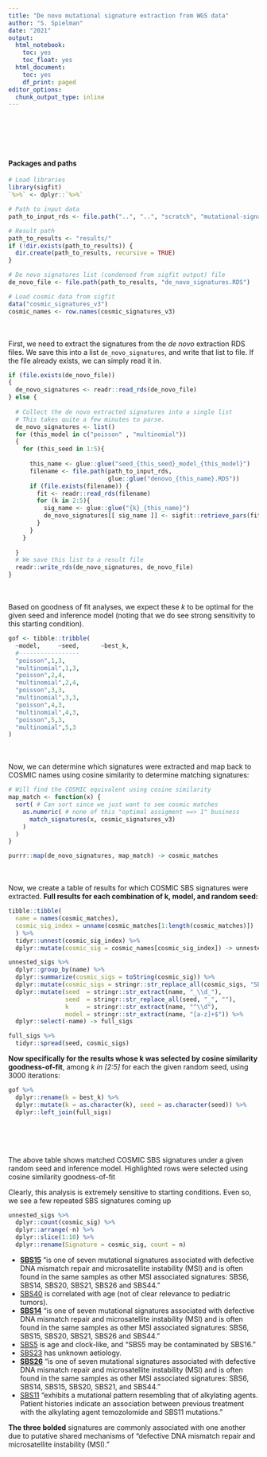 ```yaml
---
title: "De novo mutational signature extraction from WGS data"
author: "S. Spielman"
date: "2021"
output:
  html_notebook:
    toc: yes
    toc_float: yes
  html_document:
    toc: yes
    df_print: paged
editor_options:
  chunk_output_type: inline
---
```



<br><br><br><br>

#### Packages and paths


```r
# Load libraries
library(sigfit)
`%>%` <- dplyr::`%>%`

# Path to input data
path_to_input_rds <- file.path("..", "..", "scratch", "mutational-signatures", "extraction")

# Result path
path_to_results <- "results/"
if (!dir.exists(path_to_results)) {
  dir.create(path_to_results, recursive = TRUE)
}

# De novo signatures list (condensed from sigfit output) file
de_novo_file <- file.path(path_to_results, "de_novo_signatures.RDS")

# Load cosmic data from sigfit
data("cosmic_signatures_v3")
cosmic_names <- row.names(cosmic_signatures_v3)
```

<br><br>
First, we need to extract the signatures from the *de novo* extraction RDS files. We save this into a list `de_novo_signatures`, and write that list to file. If the file already exists, we can simply read it in.

```r
if (file.exists(de_novo_file))
{
  de_novo_signatures <- readr::read_rds(de_novo_file)
} else {
    
  # Collect the de novo extracted signatures into a single list
  # This takes quite a few minutes to parse.
  de_novo_signatures <- list()
  for (this_model in c("poisson" , "multinomial"))
  {
    for (this_seed in 1:5){
  
      this_name <- glue::glue("seed_{this_seed}_model_{this_model}")
      filename <- file.path(path_to_input_rds, 
                            glue::glue("denovo_{this_name}.RDS"))
      if (file.exists(filename)) {
        fit <- readr::read_rds(filename)
        for (k in 2:5){
          sig_name <- glue::glue("{k}_{this_name}")
          de_novo_signatures[[ sig_name ]] <- sigfit::retrieve_pars(fit[[k]], par = "signatures") 
        }
      }
    }
    
  }
  # We save this list to a result file
  readr::write_rds(de_novo_signatures, de_novo_file)
}
```

<br><br>
Based on goodness of fit analyses, we expect these *k* to be optimal for the given seed and inference model (noting that we do see strong sensitivity to this starting condition).

```r
gof <- tibble::tribble(
  ~model,     ~seed,      ~best_k,
  #-----------------
  "poisson",1,3,
  "multinomial",1,3,
  "poisson",2,4,
  "multinomial",2,4,
  "poisson",3,3,
  "multinomial",3,3,
  "poisson",4,3,
  "multinomial",4,3,  
  "poisson",5,3,
  "multinomial",5,3  
)
```


<br><br>
Now, we can determine which signatures were extracted and map back to COSMIC names using cosine similarity to determine matching signatures:

```r

# Will find the COSMIC equivalent using cosine similarity
map_match <- function(x) {
  sort( # Can sort since we just want to see cosmic matches
    as.numeric( # none of this "optimal assigment ==> 1" business
      match_signatures(x, cosmic_signatures_v3)
    )
  )
}

purrr::map(de_novo_signatures, map_match) -> cosmic_matches
```

<br><br>
Now, we create a table of results for which COSMIC SBS signatures were extracted. **Full results for each combination of k, model, and random seed:**
```r
tibble::tibble(
  name = names(cosmic_matches), 
  cosmic_sig_index = unname(cosmic_matches[1:length(cosmic_matches)])
  ) %>%
  tidyr::unnest(cosmic_sig_index) %>%
  dplyr::mutate(cosmic_sig = cosmic_names[cosmic_sig_index]) -> unnested_sigs

unnested_sigs %>%
  dplyr::group_by(name) %>%
  dplyr::summarize(cosmic_sigs = toString(cosmic_sig)) %>%
  dplyr::mutate(cosmic_sigs = stringr::str_replace_all(cosmic_sigs, "SBS", "")) %>%
  dplyr::mutate(seed  = stringr::str_extract(name, "_\\d_"),
                seed  = stringr::str_replace_all(seed, "_", ""),
                k     = stringr::str_extract(name, "^\\d"), 
                model = stringr::str_extract(name, "[a-z]+$")) %>%
  dplyr::select(-name) -> full_sigs

full_sigs %>%
  tidyr::spread(seed, cosmic_sigs)
```

**Now specifically for the results whose k was selected by cosine similarity goodness-of-fit**, among *k in [2:5]* for each the given random seed, using 3000 iterations:

```r
gof %>%
  dplyr::rename(k = best_k) %>%
  dplyr::mutate(k = as.character(k), seed = as.character(seed)) %>%
  dplyr::left_join(full_sigs)
```
<br><br><br>

The above table shows matched COSMIC SBS signatures under a given random seed and inference model. Highlighted rows were selected using cosine similarity goodness-of-fit 

Clearly, this analysis is extremely sensitive to starting conditions. Even so, we see a few repeated SBS signatures coming up

```r
unnested_sigs %>%
  dplyr::count(cosmic_sig) %>%
  dplyr::arrange(-n) %>%
  dplyr::slice(1:10) %>%
  dplyr::rename(Signature = cosmic_sig, count = n)
```

+ **[SBS15](https://cancer.sanger.ac.uk/signatures/sbs/sbs15/)** "is one of seven mutational signatures associated with defective DNA mismatch repair and microsatellite instability (MSI) and is often found in the same samples as other MSI associated signatures: SBS6, SBS14, SBS20, SBS21, SBS26 and SBS44."
+ [SBS40](https://cancer.sanger.ac.uk/signatures/sbs/sbs40/) is correlated with age (not of clear relevance to pediatric tumors).
+ **[SBS14](https://cancer.sanger.ac.uk/signatures/sbs/sbs14/)** "is one of seven mutational signatures associated with defective DNA mismatch repair and microsatellite instability (MSI) and is often found in the same samples as other MSI associated signatures: SBS6, SBS15, SBS20, SBS21, SBS26 and SBS44."
+ [SBS5](https://cancer.sanger.ac.uk/signatures/sbs/sbs5/) is age and clock-like, and "SBS5 may be contaminated by SBS16."
+ [SBS23](https://cancer.sanger.ac.uk/signatures/sbs/sbs23/) has unknown aetiology.
+ **[SBS26](https://cancer.sanger.ac.uk/signatures/sbs/sbs26/)** "is one of seven mutational signatures associated with defective DNA mismatch repair and microsatellite instability (MSI) and is often found in the same samples as other MSI associated signatures: SBS6, SBS14, SBS15, SBS20, SBS21, and SBS44."
+ [SBS11](https://cancer.sanger.ac.uk/signatures/sbs/sbs11/) "exhibits a mutational pattern resembling that of alkylating agents. Patient histories indicate an association between previous treatment with the alkylating agent temozolomide and SBS11 mutations."

**The three bolded** signatures are commonly associated with one another due to putative shared mechanisms of "defective DNA mismatch repair and microsatellite instability (MSI)."